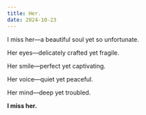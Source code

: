 ```yaml
---
title: Her.
date: 2024-10-23
---
```


I miss her—a beautiful soul yet so unfortunate.

Her eyes—delicately crafted yet fragile.

Her smile—perfect yet captivating.

Her voice—quiet yet peaceful.

Her mind—deep yet troubled.

**I miss her.**